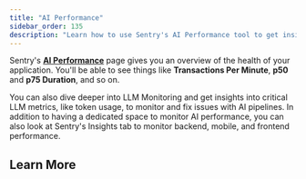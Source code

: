 ```yaml
---
title: "AI Performance"
sidebar_order: 135
description: "Learn how to use Sentry's AI Performance tool to get insights into things that may be affecting your application health, including critical LLM metrics."
---
```


<Include name="feature-limited-on-team-retention.mdx" />

Sentry's [**AI Performance**](https://sentry.io/orgredirect/organizations/:orgslug/insights/ai/) page gives you an overview of the health of your application. You'll be able to see things like **Transactions Per Minute**, **p50** and **p75 Duration**, and so on.

You can also dive deeper into LLM Monitoring and get insights into critical LLM metrics, like token usage, to monitor and fix issues with AI pipelines. In addition to having a dedicated space to monitor AI performance, you can also look at Sentry's Insights tab to monitor backend, mobile, and frontend performance.

## Learn More

<PageGrid />

